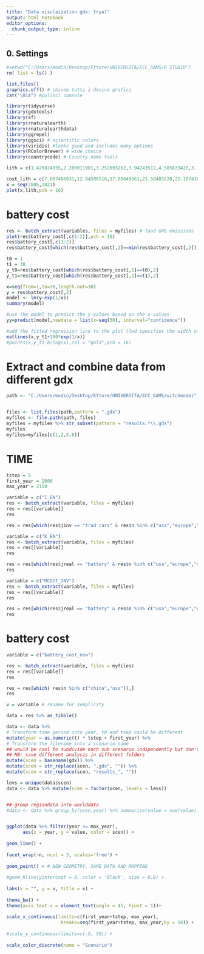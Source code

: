 ```yaml
---
title: "Data visulaization gdx: tryal"
output: html_notebook
editor_options: 
  chunk_output_type: inline
---
```


## 0. Settings

```r
#setwd("C:/Users/modin/Desktop/Ettore/UNIVERSITA/ECC_GAMS/R STUDIO")
rm( list = ls() )

list.files()
graphics.off() # chiude tutti i device grafici
cat("\014") #pulisci console

library(tidyverse)
library(gdxtools)
library(sf)
library(rnaturalearth)
library(rnaturalearthdata)
library(ggrepel)
library(ggsci) # scientific colors
library(viridis) #looks good and includes many options
library(RColorBrewer) # wide choice
library(countrycode) # Country name tools

```
```r
lith = c(1.426024955,2.200011901,3.252693262,3.94243512,4.585833428,3.749943315,3.645069268,3.683428751,3.900433516,3.78042719,4.12688361,7.02276395,9.358695741,11.09685768,8.432977442,4.993804561,7.561162264)

cost_lith = c(7.807486631,12.04506516,17.80849561,21.58483228,25.10743802,20.53093965,19.95675424,20.16677241,21.3548735,20.69783887,22.59468776,38.44963262,51.23885918,60.75529578,46.1705515,27.34107997,41.39736339)
x = seq(2005,2021)
plot(x,lith,pch = 16)
```

# battery cost
```r
res <- batch_extract(variables, files = myfiles) # load GHG emissions
plot(res$battery_cost[,c(1:2)],pch = 16)
res$battery_cost[,c(1:2)]
res$battery_cost[which(res$battery_cost[,2]==min(res$battery_cost[,2])),1]

t0 = 1
t1 = 30
y_t0=res$battery_cost[which(res$battery_cost[,1]==t0),2]
y_t1=res$battery_cost[which(res$battery_cost[,1]==t1),2]

x=seq(from=1,to=30,length.out=30)
y = res$battery_cost[,2]
model <- lm(y~exp(1/x))
summary(model)

#use the model to predict the y-values based on the x-values
yy=predict(model,newdata = list(x=seq(30), interval="confidence"))

#add the fitted regression line to the plot (lwd specifies the width of the line)
matlines(x,y_t1+100*exp(1/x))
#points(x,y_t1-b/log(x),col = "gold",pch = 16)

```
# Extract and combine data from different gdx
```r
path <- "C:/Users/modin/Desktop/Ettore/UNIVERSITA/ECC_GAMS/witchmodel"


files <- list.files(path,pattern = ".gdx")
myfiles <- file.path(path, files)
myfiles = myfiles %>% str_subset(pattern = "results.*\\.gdx")
myfiles
myfiles=myfiles[c(1,2,5,6)]

```

# TIME
```r
tstep = 5
first_year = 2000
max_year = 2150
```


```r
variable = c("I_EN")
res <- batch_extract(variable, files = myfiles) 
res = res[[variable]]
res

res = res[which(res$jinv == "trad_cars" & res$n %in% c("usa","europe","china")),]
```
```r
variable = c("K_EN")
res <- batch_extract(variable, files = myfiles) 
res = res[[variable]]
res

res = res[which(res$jreal == "battery" & res$n %in% c("usa","europe","china")),]
res
```


```r
variable = c("MCOST_INV")
res <- batch_extract(variable, files = myfiles) 
res = res[[variable]]
res

res = res[which(res$jreal == "battery" & res$n %in% c("usa","europe","china")),]
res
```



# battery cost
```r
variable = c("battery_cost_new")

res <- batch_extract(variable, files = myfiles) 
res = res[[variable]]
res

res = res[which( res$n %in% c("china","usa")),]
res
```

```r
v = variable # rename for semplicity

data = res %>% as_tibble()

data <- data %>%
# Transform time period into year, t0 and tsep could be different
mutate(year = as.numeric(t) * tstep + first_year) %>% 
# Transform the filename into a scenario name
## would be cool to subdivide each sub scenario indipendently but don't know if it's even worth it
## NB: save different analysis in different folders
mutate(scen = basename(gdx)) %>% 
mutate(scen = str_replace(scen, ".gdx", "")) %>%
mutate(scen = str_replace(scen, "results_", ""))

levs = unique(data$scen)
data <- data %>% mutate(scen = factor(scen, levels = levs))


## group regiondata into worlddata
#data <- data %>% group_by(scen,year) %>% summarise(value = sum(value))


ggplot(data %>% filter(year <= max_year),
      aes(x = year, y = value, color = scen)) +
  
geom_line() +
  
facet_wrap(~n, ncol = 3, scales='free') +
  
geom_point() + # NEW GEOMETRY, SAME DATA AND MAPPING
  
#geom_hline(yintercept = 0, color = 'Black', size = 0.8) +
  
labs(x = "", y = v, title = v) +
  
theme_bw() +
theme(axis.text.x = element_text(angle = 45, hjust = 1))+
  
scale_x_continuous(limits=c(first_year+tstep, max_year),
                    breaks=seq(first_year+tstep, max_year,by = 10)) +
  
#scale_y_continuous(limits=c(-5, 50)) +
  
scale_color_discrete(name = "Scenario")
```






